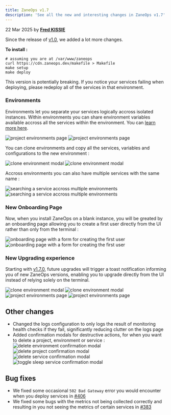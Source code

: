 ```yaml
---
title: ZaneOps v1.7
description: 'See all the new and interesting changes in ZaneOps v1.7'
---
```



<span className='text-gray-600 dark:text-gray-400'>22 Mar 2025</span> by [**Fred KISSIE**](https://github.com/Fredkiss3)


Since the release of [v1.0](./announcing-v1.mdx), we added a lot more changes. 

**To install :**

```shell
# assuming you are at /var/www/zaneops
curl https://cdn.zaneops.dev/makefile > Makefile
make setup
make deploy
```

<Aside type="caution" title='Before updating'>
This version is potentially breaking. If you notice your services failing when deploying, 
please redeploy all of the services in that environment.
</Aside>

### Environments

Environments let you separate your services logically accross isolated instances. Within environments you 
can share environment variables available accross all the services within the environment. You can [learn more here](/knowledge-base/environments).

<img className="block dark:hidden" src="/images/project-environments-light.png" alt="project environments page" />
<img className="!hidden dark:!block" src="/images/project-environments-dark.png" alt="project environments page" />

You can clone environments and copy all the services, variables and configurations to the new environment : 

<img className="block dark:hidden" src="/images/project-clone-environment-light.png" alt="clone environment modal" />
<img className="!hidden dark:!block" src="/images/project-clone-environment-dark.png" alt="clone environment modal" />

Accross environments you can also have multiple services with the same name :

<img className="block dark:hidden" src="/images/project-environment-search-light.png" alt="searching a service accross multiple environments" />
<img className="!hidden dark:!block" src="/images/project-environment-search-dark.png" alt="searching a service accross multiple environments" />



### New Onboarding Page

Now, when you install ZaneOps on a blank instance, you will be greated by an onboarding page allowing you to create
a first user directly from the UI rather than only from the terminal :

<img className="block dark:hidden" src="/images/create-user-light.png" alt="onboarding page with a form for creating the first user" />
<img className="!hidden dark:!block" src="/images/create-user-dark.png" alt="onboarding page with a form for creating the first user" />



### New Upgrading experience

Starting with [v1.7.0](https://github.com/zane-ops/zane-ops/releases/tag/v1.7.0), 
future upgrades will trigger a toast notification informing you of new ZaneOps versions,
 enabling you to upgrade directly from the UI instead of relying solely on the terminal.

<img className="block dark:hidden" src="/images/new-version-toast-light.png" alt="clone environment modal" />
<img className="!hidden dark:!block" src="/images/new-version-toast-dark.png" alt="clone environment modal" />

<img className="block dark:hidden" src="/images/new-version-modal-light.png" alt="project environments page" />
<img className="!hidden dark:!block" src="/images/new-version-modal-dark.png" alt="project environments page" />


## Other changes

- Changed the logs configuration to only logs the result of monitoring health checks if they fail, significantly reducing clutter 
  on the logs page
- Added confirmation modals for destructive actions, for when you want to delete a project, environment or service :
  ![delete environment confirmation modal](/images/delete-environment-confirmation.png)
  ![delete project confirmation modal](/images/delete-project-confirmation.png)
  ![delete service confirmation modal](/images/delete-service-confirmation.png)
  ![toggle sleep service confirmation modal](/images/toggle-sleep-service-confirmation.png)

## Bug fixes

- We fixed some occasional `502 Bad Gateway` error you would encounter when you deploy services in [#406](https://github.com/zane-ops/zane-ops/pull/406)
- We fixed some bugs with the metrics not being collected correctly and resulting in you not seeing the metrics of certain services in [#383](https://github.com/zane-ops/zane-ops/pull/383)